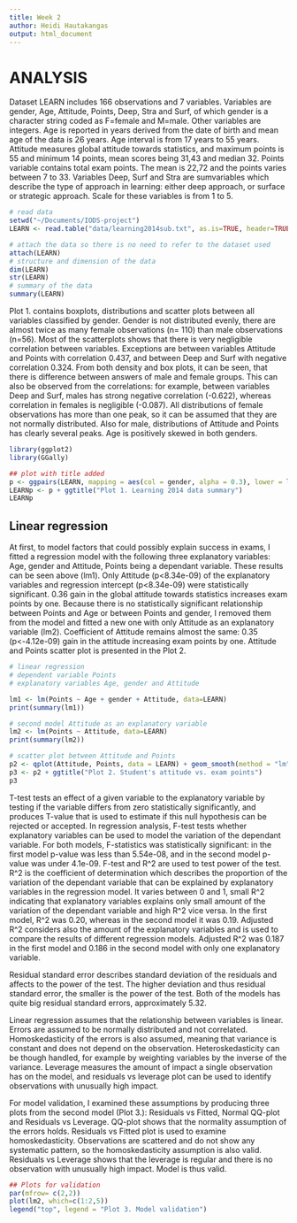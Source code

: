 ```yaml
---
title: Week 2
author: Heidi Hautakangas
output: html_document
---
```


# ANALYSIS




Dataset LEARN includes 166 observations and 7 variables. Variables are gender, Age, Attitude, Points, Deep, Stra and Surf, of which gender is a character string coded as F=female and M=male. Other variables are integers. Age is reported in years derived from the date of birth and mean age of the data is 26 years. Age interval is from 17 years to 55 years. Attitude measures global attitude towards statistics, and maximum points is 55 and minimum 14 points, mean scores being 31,43 and median 32. Points variable contains total exam points. The mean is 22,72 and the points varies between 7 to 33. Variables Deep, Surf and Stra are sumvariables which describe the type of approach in learning: either deep approach, or surface or strategic approach. Scale for these variables is from 1 to 5.




```r
# read data
setwd("~/Documents/IODS-project")
LEARN <- read.table("data/learning2014sub.txt", as.is=TRUE, header=TRUE)

# attach the data so there is no need to refer to the dataset used
attach(LEARN)
# structure and dimension of the data
dim(LEARN)
str(LEARN)
# summary of the data
summary(LEARN)
```




Plot 1. contains boxplots, distributions and scatter plots between all variables classified by gender. Gender is not distributed evenly, there are almost twice as many female observations (n= 110) than male observations (n=56). Most of the scatterplots shows that there is very negligible correlation between variables. Exceptions are between variables Attitude and Points with correlation 0.437, and between Deep and Surf with negative correlation 0.324. From both density and box plots, it can be seen, that there is difference between answers of male and female groups. This can also be observed from the correlations: for example, between variables Deep and Surf, males has strong negative correlation (-0.622), whereas correlation in females is negligible (-0.087). All distributions of female observations has more than one peak, so it can be assumed that they are not normally distributed. Also for male, distributions of Attitude and Points has clearly several peaks. Age is positively skewed in both genders.


```r
library(ggplot2)
library(GGally)
```

```r
## plot with title added
p <- ggpairs(LEARN, mapping = aes(col = gender, alpha = 0.3), lower = list(combo = wrap("facethist", bins = 20)))
LEARNp <- p + ggtitle("Plot 1. Learning 2014 data summary")
LEARNp
```



## Linear regression



At first, to model factors that could possibly explain success in exams, I fitted a regression model with the following three explanatory variables: Age, gender and Attitude, Points being a dependant variable. These results can be seen above (lm1). Only Attitude (p<8.34e-09) of the explanatory variables and regression intercept (p<8.34e-09) were statistically significant. 0.36 gain in the global attitude towards statistics increases exam points by one. Because there is no statistically significant relationship between Points and Age or between Points and gender, I removed them from the model and fitted a new one with only Attitude as an explanatory variable (lm2). Coefficient of Attitude remains almost the same: 0.35 (p<-4.12e-09) gain in the attitude increasing exam points by one. Attitude and Points scatter plot is presented in the Plot 2. 



```r
# linear regression
# dependent variable Points
# explanatory variables Age, gender and Attitude

lm1 <- lm(Points ~ Age + gender + Attitude, data=LEARN)
print(summary(lm1))

# second model Attitude as an explanatory variable
lm2 <- lm(Points ~ Attitude, data=LEARN)
print(summary(lm2))
```

```r
# scatter plot between Attitude and Points
p2 <- qplot(Attitude, Points, data = LEARN) + geom_smooth(method = "lm")
p3 <- p2 + ggtitle("Plot 2. Student's attitude vs. exam points")
p3
```




T-test tests an effect of a given variable to the explanatory variable by testing if the variable differs from zero statistically significantly, and produces T-value that is used to estimate if this null hypothesis can be rejected or accepted. In regression analysis, F-test tests whether explanatory variables can be used to model the variation of the dependant variable. For both models, F-statistics was statistically significant: in the first model p-value was less than 5.54e-08, and in the second model p-value was under 4.1e-09. F-test and R^2 are used to test power of the test. R^2 is the coefficient of determination which describes the proportion of the variation of the dependant variable that can be explained by explanatory variables in the regression model. It varies between 0 and 1, small R^2 indicating that explanatory variables explains only small amount of the variation of the dependant variable and high R^2 vice versa. In the first model, R^2 was 0.20, whereas in the  second model it was 0.19. Adjusted R^2 considers also the amount of the explanatory variables and is used to compare the results of different regression models. Adjusted R^2 was 0.187 in the first model and 0.186 in the second model with only one explanatory variable.

Residual standard error describes standard deviation of the residuals and affects to the power of the test. The higher deviation and thus residual standard error, the smaller is the power of the test. Both of the models has quite big residual standard errors, approximately 5.32.

Linear regression assumes that the relationship between variables is linear. Errors are assumed to be normally distributed and not correlated. Homoskedasticity of the errors is also assumed, meaning that variance is constant and does not depend on the observation. Heteroskedasticity can be though handled, for example by weighting variables by the inverse of the variance. Leverage measures the amount of impact a single observation has on the model, and residuals vs leverage plot can be used to identify observations with unusually high impact.

For model validation, I examined these assumptions by producing three plots from the second model (Plot 3.): Residuals vs Fitted, Normal QQ-plot and Residuals vs Leverage. QQ-plot shows that the normality assumption of the errors holds. Residuals vs Fitted plot is used to examine homoskedasticity. Observations are scattered and  do not show any systematic pattern, so the homoskedasticity assumption is also valid. Residuals vs Leverage shows that the leverage is regular and there is no observation with unusually high impact. Model is thus valid.

```r
## Plots for validation
par(mfrow= c(2,2))
plot(lm2, which=c(1:2,5))
legend("top", legend = "Plot 3. Model validation")
```
